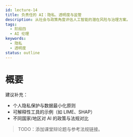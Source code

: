 ```yaml
---
id: lecture-14
title: 负责任的 AI：隐私、透明度与监管
description: 从社会与政策角度评估人工智能的潜在风险与治理方案。
tags:
  - 阶段四
  - AI 伦理
keywords:
  - 隐私
  - 透明度
status: outline
---
```


# 概要

建议补充：

- 个人隐私保护与数据最小化原则
- 可解释性工具的示例（如 LIME、SHAP）
- 不同国家/地区对 AI 的政策与法规对比

> TODO：添加课堂辩论题与参考法规链接。
